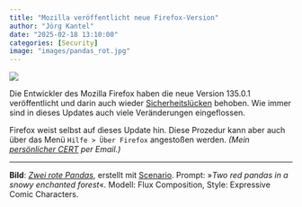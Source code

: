 ```yaml
---
title: "Mozilla veröffentlicht neue Firefox-Version"
author: "Jörg Kantel"
date: "2025-02-18 13:10:00"
categories: [Security]
image: "images/pandas_rot.jpg"
---
```


[![](images/pandas_rot-b.jpg)](https://www.flickr.com/photos/schockwellenreiter/54252800973/)

Die Entwickler des Mozilla Firefox haben die neue Version 135.0.1 veröffentlicht und darin auch wieder [Sicherheitslücken](https://www.mozilla.org/en-US/firefox/135.0.1/releasenotes/) behoben. Wie immer sind in dieses Updates auch viele Veränderungen eingeflossen.

Firefox weist selbst auf dieses Update hin. Diese Prozedur kann aber auch über das Menü `Hilfe > Über Firefox` angestoßen werden. *(Mein [persönlicher CERT](https://wwwuser.gwdguser.de/~mreiman1/) per Email.)*

---

**Bild**: *[Zwei rote Pandas](https://www.flickr.com/photos/schockwellenreiter/54252800973/)*, erstellt mit [Scenario](http://cognitiones.kantel-chaos-team.de/technikgeschichte/rechnerundnetze/scenario.html). Prompt: »*Two red pandas in a snowy enchanted forest*«. Modell: Flux Composition, Style: Expressive Comic Characters.